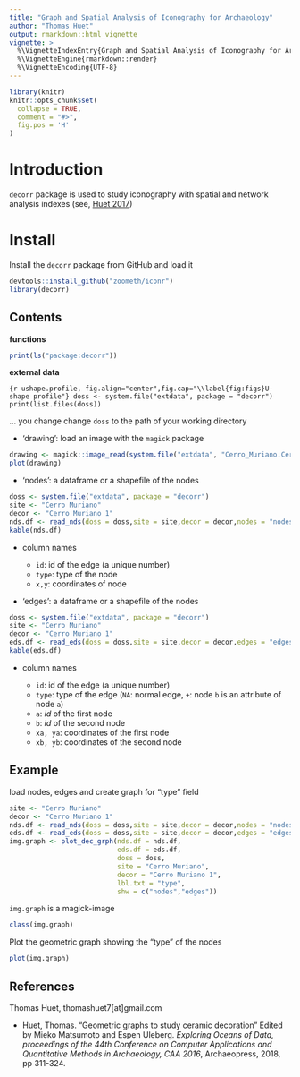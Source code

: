 ---
title: "Graph and Spatial Analysis of Iconography for Archaeology"
author: "Thomas Huet"
output: rmarkdown::html_vignette
vignette: >
  %\VignetteIndexEntry{Graph and Spatial Analysis of Iconography for Archaeology}
  %\VignetteEngine{rmarkdown::render}
  %\VignetteEncoding{UTF-8}
---

```{r, include = FALSE}
library(knitr)
knitr::opts_chunk$set(
  collapse = TRUE,
  comment = "#>",
  fig.pos = 'H'
)
```

# Introduction

`decorr` package is used to study iconography with spatial and network analysis indexes (see, [Huet 2017](https://www.researchgate.net/publication/343514122_Geometric_graphs_to_study_ceramic_decoration))

# Install

Install the `decorr` package from GitHub and load it

```{r load_decorr}
devtools::install_github("zoometh/iconr")
library(decorr)
```

## Contents

**functions**

```{r ls_decorr}
print(ls("package:decorr"))
```

**external data**

```{r ushape.profile, fig.align="center",fig.cap="\\label{fig:figs}U-shape profile"}
doss <- system.file("extdata", package = "decorr")
print(list.files(doss))
```

... you change change `doss` to the path of your working directory

* 'drawing': load an image with the `magick` package

```{r drawing,out.width = "100%", fig.align="center"}
drawing <- magick::image_read(system.file("extdata", "Cerro_Muriano.Cerro_Muriano_1.jpg", package = "decorr"))
plot(drawing)
```

* 'nodes': a dataframe or a shapefile of the nodes

```{r nodes.df}
doss <- system.file("extdata", package = "decorr")
site <- "Cerro Muriano"
decor <- "Cerro Muriano 1"
nds.df <- read_nds(doss = doss,site = site,decor = decor,nodes = "nodes",dev = ".shp") 
kable(nds.df)
```

  + column names  
  
    - `id`: id of the edge (a unique number) 
    - `type`: type of the node    
    - `x,y`: coordinates of node  

* 'edges': a dataframe or a shapefile of the nodes  

```{r edges.df}
doss <- system.file("extdata", package = "decorr")
site <- "Cerro Muriano"
decor <- "Cerro Muriano 1"
eds.df <- read_eds(doss = doss,site = site,decor = decor,edges = "edges",dev = ".shp")
kable(eds.df)
```
  
  + column names 
  
    - `id`: id of the edge (a unique number) 
    - `type`: type of the edge (`NA`: normal edge, `+`: node `b` is an attribute of node `a`)  
    - `a`: *id* of the first node  
    - `b`: *id* of the second node  
    - `xa, ya`: coordinates of the first node  
    - `xb, yb`: coordinates of the second node 
    

## Example

load nodes, edges and create graph for "type" field

```{r read_img}
site <- "Cerro Muriano"
decor <- "Cerro Muriano 1"
nds.df <- read_nds(doss = doss,site = site,decor = decor,nodes = "nodes",dev = ".shp")
eds.df <- read_eds(doss = doss,site = site,decor = decor,edges = "edges",dev = ".shp")
img.graph <- plot_dec_grph(nds.df = nds.df,
                           eds.df = eds.df,
                           doss = doss,
                           site = "Cerro Muriano",
                           decor = "Cerro Muriano 1",
                           lbl.txt = "type",
                           shw = c("nodes","edges"))
```

`img.graph` is a magick-image

```{r img.graph}
class(img.graph)
```

Plot the geometric graph showing the "type" of the nodes

```{r img.graph.plot, out.width = "100%",fig.align="center"}
plot(img.graph)
```

## References

Thomas Huet, thomashuet7[at]gmail.com

  + Huet, Thomas. "Geometric graphs to study ceramic decoration" Edited by Mieko Matsumoto and Espen Uleberg. *Exploring Oceans of Data, proceedings of the 44th Conference on Computer Applications and Quantitative Methods in Archaeology, CAA 2016*, Archaeopress, 2018, pp 311-324.
